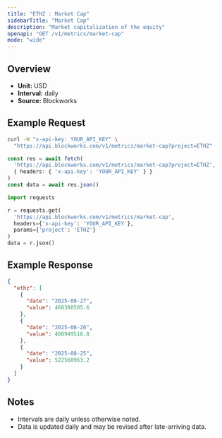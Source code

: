 ```yaml
---
title: "ETHZ : Market Cap"
sidebarTitle: "Market Cap"
description: "Market capitalization of the equity"
openapi: "GET /v1/metrics/market-cap"
mode: "wide"
---
```


## Overview

- **Unit:** USD
- **Interval:** daily
- **Source:** Blockworks

## Example Request

<CodeGroup>

```bash cURL
curl -H "x-api-key: YOUR_API_KEY" \
  "https://api.blockworks.com/v1/metrics/market-cap?project=ETHZ"
```

```typescript TypeScript
const res = await fetch(
  'https://api.blockworks.com/v1/metrics/market-cap?project=ETHZ',
  { headers: { 'x-api-key': 'YOUR_API_KEY' } }
)
const data = await res.json()
```

```python Python
import requests

r = requests.get(
  'https://api.blockworks.com/v1/metrics/market-cap',
  headers={'x-api-key': 'YOUR_API_KEY'},
  params={'project': 'ETHZ'}
)
data = r.json()
```

</CodeGroup>

## Example Response

```json
{
  "ethz": [
    {
      "date": "2025-08-27",
      "value": 468380505.6
    },
    {
      "date": "2025-08-26",
      "value": 480949516.8
    },
    {
      "date": "2025-08-25",
      "value": 522568963.2
    }
  ]
}
```

## Notes
- Intervals are daily unless otherwise noted.
- Data is updated daily and may be revised after late-arriving data.
